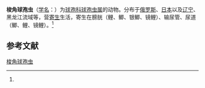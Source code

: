 {{Speciesbox
| name = 梭角球孢虫
| status = 
| status_system = 
| image = 
| genus = Sphaerospora
| species = angulata
| authority = (Fujita, 1912)<ref name='id9315'>{{cite web| url =http://www.bioinfo.cn/db05/BjdwSpecies.php?action=view&id=9315| title =梭角球孢虫| work =《中国动物物种编目数据库》| publisher =中国科学院微生物研究所| author =中国科学院动物研究所| accessdate =2009-04-16| deadurl =yes| archiveurl =https://web.archive.org/web/20160305060818/http://www.bioinfo.cn/db05/BjdwSpecies.php?action=view&id=9315| archivedate =2016-03-05}}</ref>
}}

'''梭角球孢虫'''（[[学名|学名]]：{{lang|la|''Sphaerospora angulata''}}）为[[球孢科|球孢科]][[球孢虫属|球孢虫属]]的动物。分布于[[俄罗斯|俄罗斯]]、[[日本|日本]]以及[[辽宁|辽宁]]、黑龙江流域等，营[[寄生|寄生]]生活，寄生在膀胱（鲤、鲫、银鲫、镜鲤）、输尿管、尿道（鲫、鲤、镜鲤）。<ref name='id9315'/>

== 参考文献 ==
{{reflist}}

{{Wikispecies|Sphaerospora angulata}}
{{Taxonbar|from=Q11115973}}

[[Category:球孢虫属|梭角球孢虫]]


{{Cnidarian-stub}}